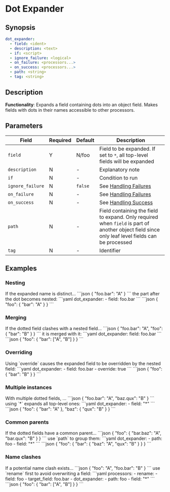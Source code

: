 # Dot Expander

## Synopsis

```yaml {2}
dot_expander:
  - field: <ident>
  - description: <text>
  - if: <script>
  - ignore_failure: <logical>
  - on_failure: <processors...>
  - on_success: <processors...>
  - path: <string>
  - tag: <string>
```

## Description

**Functionality**: Expands a field containing dots into an object field. Makes fields with dots in their names accessible to other processors.

## Parameters

|Field|Required|Default|Description|
|---|---|---|---|
|`field`|Y|N/foo|Field to be expanded. If set to `*`, all top-level fields will be expanded|
|`description`|N|-|Explanatory note|
|`if`|N|-|Condition to run|
|`ignore_failure`|N|`false`|See [Handling Failures](../handling-failures.mdx)|
|`on_failure`|N|-|See [Handling Failures](../handling-failures.mdx)|
|`on_success`|N|-|See [Handling Success](../handling-success.mdx)|
|`path`|N|-|Field containing the field to expand. Only required when `field` is part of another object field since only leaf level fields can be processed|
|`tag`|N|-|Identifier|

## Examples

### Nesting

<ExampleGrid>
  <CommentCol>
    If the expanded name is distinct...
  </CommentCol>
  <CodeCol>
    ```json
    {
      "foo.bar": "A"
    }
    ```
  </CodeCol>
  <CommentCol>
    the part after the dot becomes nested:
  </CommentCol>
  <CodeCol>
    ```yaml
    dot_expander:
      - field: foo.bar
    ```
    ```json
    {
      "foo": {
        "bar": "A"
      }
    }
    ```
  </CodeCol>
</ExampleGrid>

### Merging

<ExampleGrid>
  <CommentCol>
    If the dotted field clashes with a nested field...
  </CommentCol>
  <CodeCol>
  ```json
  {
    "foo.bar": "A",
    "foo": {
      "bar": "B"
    }
  }
  ```
  </CodeCol>
  <CommentCol>
    it is merged with it:
  </CommentCol>
  <CodeCol>
    ```yaml
    dot_expander:
      field: foo.bar
    ```
    ```json
    {
      "foo": {
        "bar": ["A", "B"]
      }
    }
    ```
  </CodeCol>
</ExampleGrid>

### Overriding

<ExampleGrid>
  <CommentCol>
    Using `override` causes the expanded field to be overridden by the nested field:
  </CommentCol>
  <CodeCol>
    ```yaml
    dot_expander:
      - field: foo.bar
      - override: true
    ```
    ```json
    {
      "foo": {
        "bar": "B"
      }
    }
    ```
  </CodeCol>
</ExampleGrid>

### Multiple instances

<ExampleGrid>
  <CommentCol>
    With multiple dotted fields, ...
  </CommentCol>
  <CodeCol>
    ```json
    {
      "foo.bar": "A",
      "baz.qux": "B"
    }
    ```
  </CodeCol>
  <CommentCol>
    using `*` expands all top-level ones:
  </CommentCol>
  <CodeCol>
    ```yaml
    dot_expander:
      - field: "*"
    ```
    ```json
    {
      "foo": {
        "bar": "A"
      },
      "baz": {
        "qux": "B"
      }
    }
    ```
  </CodeCol>
</ExampleGrid>

### Common parents

<ExampleGrid>
  <CommentCol>
    If the dotted fields have a common parent...
  </CommentCol>
  <CodeCol>
    ```json
    {
      "foo": {
        "bar.baz": "A",
        "bar.qux": "B"
      }
    }
    ```
  </CodeCol>
  <CommentCol>
    use `path` to group them:
  </CommentCol>
  <CodeCol>
    ```yaml
    dot_expander:
      - path: foo
      - field: "*"
    ```
    ```json
    {
      "foo": {
        "bar": {
          "baz": "A",
          "qux": "B"
        }
      }
    }
    ```
  </CodeCol>
</ExampleGrid>

### Name clashes

<ExampleGrid>
  <CommentCol>
    If a potential name clash exists...
  </CommentCol>
  <CodeCol>
    ```json
    {
      "foo": "A",
      "foo.bar": "B"
    }
    ```
  </CodeCol>
  <CommentCol>
    use `rename` first to avoid overwriting a field:
  </CommentCol>
  <CodeCol>
    ```yaml
    processors:
      - rename:
        - field: foo
        - target_field: foo.bar
      - dot_expander:
        - path: foo
        - field: "*"
    ```
    ```json
    {
      "foo": {
        "bar": ["A", "B"]
      }
    }
    ```
  </CodeCol>
</ExampleGrid>
